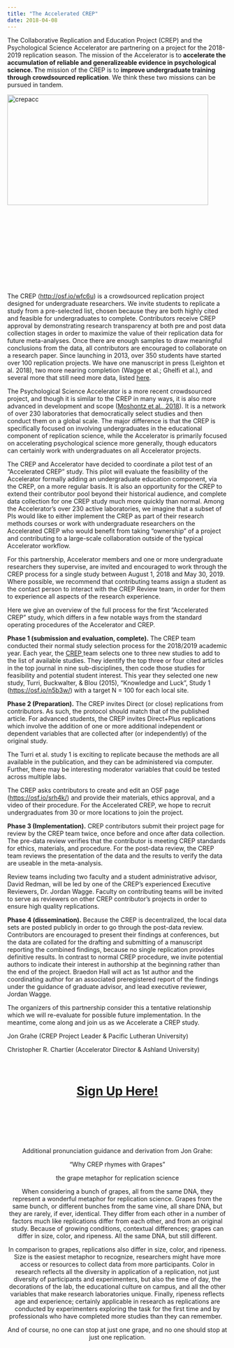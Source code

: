 ```yaml
---
title: "The Accelerated CREP"
date: 2018-04-08
---
```


<span style="font-weight:400;">The Collaborative Replication and Education Project (CREP) and the Psychological Science Accelerator are partnering on a project for the 2018-2019 replication season. The mission of the Accelerator is to </span><b>accelerate the accumulation of reliable and generalizeable evidence in psychological science. T</b><span style="font-weight:400;">he mission of the CREP is to </span><b>improve undergraduate training through crowdsourced replication</b><span style="font-weight:400;">. We think these two missions can be pursued in tandem.</span>

<img class="  wp-image-272 alignleft" src="https://psysciacc.org/wp-content/uploads/2018/04/crepacc.png" alt="crepacc" width="460" height="253" />

&nbsp;

&nbsp;

&nbsp;

&nbsp;

&nbsp;

&nbsp;

<span style="font-weight:400;">The CREP (</span><a href="http://osf.io/wfc6u" target="_blank" rel="noopener">http://osf.io/wfc6u</a><span style="font-weight:400;">) is a crowdsourced replication project designed for undergraduate researchers. We invite students to replicate a study from a pre-selected list, chosen because they are both highly cited and feasible for undergraduates to complete. Contributors receive CREP approval by demonstrating research transparency at both pre and post data collection stages in order to maximize the value of their replication data for future meta-analyses. Once there are enough samples to draw meaningful conclusions from the data, all contributors are encouraged to collaborate on a research paper. Since launching in 2013, over 350 students have started over 100 replication projects. We have one manuscript in press (Leighton et al. 2018), two more nearing completion (Wagge et al.; Ghelfi et al.), and several more that still need more data, listed </span><a href="https://osf.io/flaue/" target="_blank" rel="noopener">here</a><span style="font-weight:400;">.</span>

<span style="font-weight:400;">The Psychological Science Accelerator is a more recent crowdsourced project, and though it is similar to the CREP in many ways, it is also more advanced in development and scope (</span><a href="https://psyarxiv.com/785qu/" target="_blank" rel="noopener">Moshontz et al., 2018</a><span style="font-weight:400;">). It is a network of over 230 laboratories that democratically select studies and then conduct them on a global scale. The major difference is that the CREP is specifically focused on involving undergraduates in the educational component of replication science, while the Accelerator is primarily focused on accelerating psychological science more generally, though educators can certainly work with undergraduates on all Accelerator projects. </span>

<span style="font-weight:400;">The CREP and Accelerator have decided to coordinate a pilot test of an “Accelerated CREP” study. This pilot will evaluate the feasibility of the Accelerator formally adding an undergraduate education component, via the CREP, on a more regular basis. It is also an opportunity for the CREP to extend their contributor pool beyond their historical audience, and complete data collection for one CREP study much more quickly than normal. Among the Accelerator’s over 230 active laboratories, we imagine that a subset of PIs would like to either implement the CREP as part of their research methods courses or work with undergraduate researchers on the Accelerated CREP who would benefit from taking “ownership” of a project and contributing to a large-scale collaboration outside of the typical Accelerator workflow.</span>

<span style="font-weight:400;">For this partnership, Accelerator members and one or more undergraduate researchers they supervise, are invited and encouraged to work through the CREP process for a single study between August 1, 2018 and May 30, 2019. Where possible, we recommend that contributing teams assign a student as the contact person to interact with the CREP Review team, in order for them to experience all aspects of the research experience.</span>

<span style="font-weight:400;">Here we give an overview of the full process for the first “Accelerated CREP” study, which differs in a few notable ways from the standard operating procedures of the Accelerator and CREP.</span>

<span style="font-weight:400;"><strong>Phase 1 (submission and evaluation, complete).</strong> The CREP team conducted their normal study selection process for the 2018/2019 academic year. Each year, the </span><a href="https://osf.io/wfc6u/wiki/home/" target="_blank" rel="noopener">CREP </a><span style="font-weight:400;">team selects one to three new studies to add to the list of available studies. They identify the top three or four cited articles in the top journal in nine sub-disciplines, then code those studies for feasibility and potential student interest. This year they selected one new study, Turri, Buckwalter, &amp; Blou (2015), “Knowledge and Luck”, Study 1 (</span><a href="https://osf.io/n5b3w/" target="_blank" rel="noopener">https://osf.io/n5b3w/</a><span style="font-weight:400;">) with a target N = 100 for each local site. </span>

<span style="font-weight:400;"><strong>Phase 2 (Preparation).</strong> The CREP invites Direct (or close) replications from contributors. As such, the protocol should match that of the published article. For advanced students, the CREP invites Direct+Plus replications which involve the addition of one or more additional independent or dependent variables that are collected after (or independently) of the original study. </span>

<span style="font-weight:400;">The Turri et al. study 1 is exciting to replicate because the methods are all available in the publication, and they can be administered via computer. Further, there may be interesting moderator variables that could be tested across multiple labs. </span>

<span style="font-weight:400;">The CREP asks contributors to create and edit an OSF page (</span><a href="https://osf.io/srh4k/" target="_blank" rel="noopener">https://osf.io/srh4k/</a><span style="font-weight:400;">) and provide their materials, ethics approval, and a video of their procedure. For the Accelerated CREP, we hope to recruit undergraduates from 30 or more locations to join the project. </span>

<span style="font-weight:400;"><strong>Phase 3 (Implementation).</strong> CREP contributors submit their project page for review by the CREP team twice, once before and once after data collection. The pre-data review verifies that the contributor is meeting CREP standards for ethics, materials, and procedure. For the post-data review, the CREP team reviews the presentation of the data and the results to verify the data are useable in the meta-analysis.</span>

<span style="font-weight:400;">Review teams including two faculty and a student administrative advisor, David Redman, will be led by one of the CREP’s experienced Executive Reviewers, Dr. Jordan Wagge. Faculty on contributing teams will be invited to serve as reviewers on other CREP contributor’s projects in order to ensure high quality replications. </span>

<span style="font-weight:400;"><strong>Phase 4 (dissemination).</strong> Because the CREP is decentralized, the local data sets are posted publicly in order to go through the post-data review. Contributors are encouraged to present their findings at conferences, but the data are collated for the drafting and submitting of a manuscript reporting the combined findings, because no single replication provides definitive results. In contrast to normal CREP procedure, we invite potential authors to indicate their interest in authorship at the beginning rather than the end of the project. Braedon Hall will act as 1st author and the coordinating author for an associated preregistered report of the findings under the guidance of graduate advisor, and lead executive reviewer, Jordan Wagge. </span>

<span style="font-weight:400;">The organizers of this partnership consider this a tentative relationship which we will re-evaluate for possible future implementation. In the meantime, come along and join us as we Accelerate a CREP study.</span>

Jon Grahe (CREP Project Leader &amp; Pacific Lutheran University)

Christopher R. Chartier (Accelerator Director &amp; Ashland University)

&nbsp;
<h1 style="text-align:center;"><a href="https://docs.google.com/forms/d/e/1FAIpQLSd0YkPnjKqJEHAU-g2Yq-DhlWvf2H6NhFwRlgKOPbxHm11zrQ/viewform?usp=sf_link">Sign Up Here!</a></h1>
&nbsp;

&nbsp;

&nbsp;
<p style="text-align:center;"><span style="font-weight:400;">Additional pronunciation guidance and derivation from Jon Grahe:</span></p>
<p style="text-align:center;"><span style="font-weight:400;">“Why CREP rhymes with Grapes” </span></p>
<p style="text-align:center;"><span style="font-weight:400;">the grape metaphor for replication science</span></p>
<p style="text-align:center;"><span style="font-weight:400;">When considering a bunch of grapes, all from the same DNA, they represent a wonderful metaphor for replication science. Grapes from the same bunch, or different bunches from the same vine, all share DNA, but they are rarely, if ever, identical. They differ from each other in a number of factors much like replications differ from each other, and from an original study. Because of growing conditions, contextual differences; grapes can differ in size, color, and ripeness. All the same DNA, but still different.</span></p>
<p style="text-align:center;"><span style="font-weight:400;">In comparison to grapes, replications also differ in size, color, and ripeness. Size is the easiest metaphor to recognize, researchers might have more access or resources to collect data from more participants. Color in research reflects all the diversity in application of a replication, not just diversity of participants and experimenters, but also the time of day, the decorations of the lab, the educational culture on campus, and all the other variables that make research laboratories unique. Finally, ripeness reflects age and experience; certainly applicable in research as replications are conducted by experimenters exploring the task for the first time and by professionals who have completed more studies than they can remember.  </span></p>
<p style="text-align:center;"><span style="font-weight:400;">And of course, no one can stop at just one grape, and no one should stop at just one replication.</span></p>
